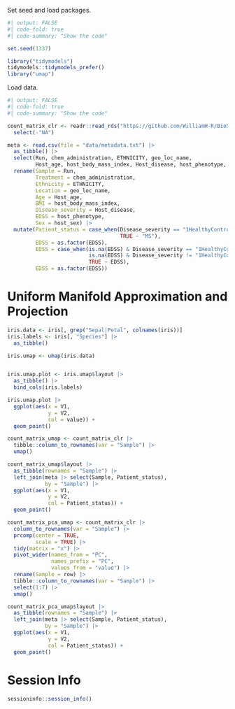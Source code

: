 Set seed and load packages.
```r
#| output: FALSE
#| code-fold: true
#| code-summary: "Show the code"

set.seed(1337)

library("tidymodels")
tidymodels::tidymodels_prefer()
library("umap")
```

Load data.
```r
#| output: FALSE
#| code-fold: true
#| code-summary: "Show the code"

count_matrix_clr <- readr::read_rds("https://github.com/WilliamH-R/BioStatistics/raw/main/data/count_matrix/count_matrix_clr.rds") |> 
  select(-"NA")

meta <- read.csv(file = "data/metadata.txt") |> 
  as_tibble() |>
  select(Run, chem_administration, ETHNICITY, geo_loc_name,
         Host_age, host_body_mass_index, Host_disease, host_phenotype, host_sex) |> 
  rename(Sample = Run,
         Treatment = chem_administration,
         Ethnicity = ETHNICITY,
         Location = geo_loc_name,
         Age = Host_age,
         BMI = host_body_mass_index,
         Disease_severity = Host_disease,
         EDSS = host_phenotype,
         Sex = host_sex) |>
  mutate(Patient_status = case_when(Disease_severity == "1HealthyControl" ~ "Healthy",
                                    TRUE ~ "MS"),
         EDSS = as.factor(EDSS),
         EDSS = case_when(is.na(EDSS) & Disease_severity == "1HealthyControl" ~ "-1",
                          is.na(EDSS) & Disease_severity != "1HealthyControl" ~ "Unknown",
                          TRUE ~ EDSS),
         EDSS = as.factor(EDSS))
```

# Uniform Manifold Approximation and Projection

```r
iris.data <- iris[, grep("Sepal|Petal", colnames(iris))]
iris.labels <- iris[, "Species"] |> 
  as_tibble()

iris.umap <- umap(iris.data)


iris.umap.plot <- iris.umap$layout |>
  as_tibble() |>
  bind_cols(iris.labels)

iris.umap.plot |> 
  ggplot(aes(x = V1,
             y = V2,
             col = value)) +
  geom_point()
```

```r
count_matrix_umap <- count_matrix_clr |>
  tibble::column_to_rownames(var = "Sample") |>
  umap()

count_matrix_umap$layout |> 
  as_tibble(rownames = "Sample") |> 
  left_join(meta |> select(Sample, Patient_status),
            by = "Sample") |>
  ggplot(aes(x = V1,
             y = V2,
             col = Patient_status)) +
  geom_point()
```


```r
count_matrix_pca_umap <- count_matrix_clr |> 
  column_to_rownames(var = "Sample") |>
  prcomp(center = TRUE,
         scale = TRUE) |>
  tidy(matrix = "x") |> 
  pivot_wider(names_from = "PC",
              names_prefix = "PC",
              values_from = "value") |> 
  rename(Sample = row) |>
  tibble::column_to_rownames(var = "Sample") |>
  select(1:7) |>
  umap()

count_matrix_pca_umap$layout |> 
  as_tibble(rownames = "Sample") |> 
  left_join(meta |> select(Sample, Patient_status),
            by = "Sample") |>
  ggplot(aes(x = V1,
             y = V2,
             col = Patient_status)) +
  geom_point()

```



# Session Info

```r
sessioninfo::session_info()
```